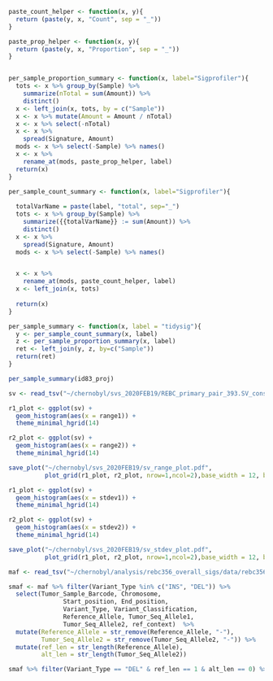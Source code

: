 


```r
paste_count_helper <- function(x, y){
  return (paste(y, x, "Count", sep = "_"))
}

paste_prop_helper <- function(x, y){
  return (paste(y, x, "Proportion", sep = "_"))
}


per_sample_proportion_summary <- function(x, label="Sigprofiler"){
  tots <- x %>% group_by(Sample) %>%
    summarize(nTotal = sum(Amount)) %>% 
    distinct()
  x <- left_join(x, tots, by = c("Sample"))
  x <- x %>% mutate(Amount = Amount / nTotal)
  x <- x %>% select(-nTotal)
  x <- x %>%
    spread(Signature, Amount)
  mods <- x %>% select(-Sample) %>% names()
  x <- x %>%
    rename_at(mods, paste_prop_helper, label)
  return(x)
}

per_sample_count_summary <- function(x, label="Sigprofiler"){
  
  totalVarName = paste(label, "total", sep="_")
  tots <- x %>% group_by(Sample) %>%
    summarize({{totalVarName}} := sum(Amount)) %>% 
    distinct()
  x <- x %>%
    spread(Signature, Amount)
  mods <- x %>% select(-Sample) %>% names()


  x <- x %>%
    rename_at(mods, paste_count_helper, label)
  x <- left_join(x, tots)
  
  return(x)
}

per_sample_summary <- function(x, label = "tidysig"){
  y <- per_sample_count_summary(x, label)
  z <- per_sample_proportion_summary(x, label)
  ret <- left_join(y, z, by=c("Sample"))
  return(ret)
}

per_sample_summary(id83_proj)
```


```r
sv <- read_tsv("~/chernobyl/svs_2020FEB19/REBC_primary_pair_393.SV_consensus_filtered_txt_v3.bp.dedup.tsv")
```

```r
r1_plot <- ggplot(sv) + 
  geom_histogram(aes(x = range1)) + 
  theme_minimal_hgrid(14)

r2_plot <- ggplot(sv) + 
  geom_histogram(aes(x = range2)) + 
  theme_minimal_hgrid(14)

save_plot("~/chernobyl/svs_2020FEB19/sv_range_plot.pdf",
          plot_grid(r1_plot, r2_plot, nrow=1,ncol=2),base_width = 12, base_height = 4)

r1_plot <- ggplot(sv) + 
  geom_histogram(aes(x = stdev1)) + 
  theme_minimal_hgrid(14)

r2_plot <- ggplot(sv) + 
  geom_histogram(aes(x = stdev2)) + 
  theme_minimal_hgrid(14)

save_plot("~/chernobyl/svs_2020FEB19/sv_stdev_plot.pdf",
          plot_grid(r1_plot, r2_plot, nrow=1,ncol=2),base_width = 12, base_height = 4)


```


```r
maf <- read_tsv("~/chernobyl/analysis/rebc356_overall_sigs/data/rebc356.25feb2020.maf")
```

```r
smaf <- maf %>% filter(Variant_Type %in% c("INS", "DEL")) %>%
  select(Tumor_Sample_Barcode, Chromosome,
               Start_position, End_position,
               Variant_Type, Variant_Classification,
               Reference_Allele, Tumor_Seq_Allele1,
               Tumor_Seq_Allele2, ref_context)  %>%
  mutate(Reference_Allele = str_remove(Reference_Allele, "-"),
         Tumor_Seq_Allele2 = str_remove(Tumor_Seq_Allele2, "-")) %>%
  mutate(ref_len = str_length(Reference_Allele),
         alt_len = str_length(Tumor_Seq_Allele2))
```


```r
smaf %>% filter(Variant_Type == "DEL" & ref_len == 1 & alt_len == 0) %>% count()
```

